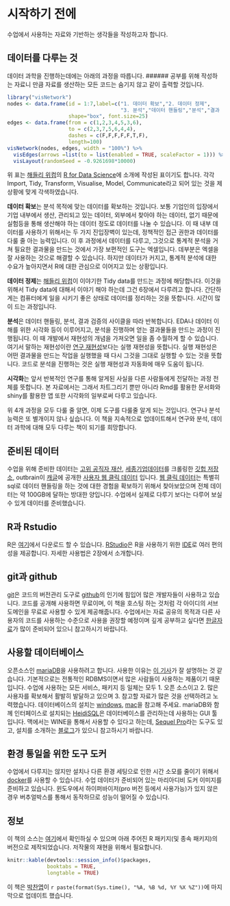 # 시작하기 전에 {#before-start}

수업에서 사용하는 자료와 기반하는 생각들을 작성하고자 합니다. 

## 데이터를 다루는 것 {#content-intro}

데이터 과학을 진행하는데에는 아래의 과정을 따릅니다. 
###### 공부를 위해 작성하는 자료니 만큼 자료를 생산하는 모든 코드는 숨기지 않고 같이 출력할 것입니다.

```{r ds_work}
library("visNetwork")
nodes <- data.frame(id = 1:7,label=c("1. 데이터 확보","2. 데이터 정제",
                                     "3. 분석","데이터 핸들링","분석","결과 검증","4. 시각화"),
                    shape="box", font.size=25)
edges <- data.frame(from = c(1,2,3,4,5,3,6), 
                    to = c(2,3,7,5,6,4,4),
                    dashes = c(F,F,F,F,F,T,F),
                    length=100)
visNetwork(nodes, edges, width = "100%") %>% 
  visEdges(arrows =list(to = list(enabled = TRUE, scaleFactor = 1))) %>% 
  visLayout(randomSeed = -0.9261698*10000)
```

위 표는 [해들리 위컴][101]의 [R for Data Science](http://r4ds.had.co.nz/)에 소개에 작성된 표이기도 합니다. 각각 Import, Tidy, Transform, Visualise, Model, Communicate라고 되어 있는 것을 제 상황에 맞게 각색하였습니다.

**데이터 확보**는 분석 목적에 맞는 데이터를 확보하는 것입니다. 보통 기업인의 입장에서 기업 내부에서 생산, 관리되고 있는 데이터, 외부에서 찾아야 하는 데이터, 없기 때문에 실험등을 통해 생산해야 하는 데이터 정도로 데이터를 나눌 수 있습니다. 이 때 내부 데이터를 사용하기 위해서는 두 가지 진입장벽이 있는데, 정책적인 접근 권한과 데이터를 다룰 줄 아는 능력입니다. 이 후 과정에서 데이터를 다루고, 그것으로 통계적 분석을 거쳐 필요한 결과물을 만드는 것에서 가장 보편적인 도구는 엑셀입니다. 데부분은 엑셀을 잘 사용하는 것으로 해결할 수 있습니다. 하지만 데이터가 커지고, 통계적 분석에 대한 수요가 높아지면서 R에 대한 관심으로 이어지고 있는 상황입니다.

**데이터 정제**는 [해들리 위컴][101]이 이야기한 Tidy data를 만드는 과정에 해당합니다. 이것을 위해서 Tidy data에 대해서 이야기 해야 하는데 그건 6장에서 다루려고 합니다. 간단하게는 컴퓨터에게 일을 시키기 좋은 상태로 데이터를 정리하는 것을 뜻합니다. 시간이 많이 드는 과정입니다.

**분석**은 데이터 핸들링, 분석, 결과 검증의 사이클을 따라 반복합니다. EDA나 데이터 이해를 위한 시각화 등이 이루어지고, 분석을 진행하며 얻는 결과물들을 만드는 과정이 진행됩니다. 이 때 개발에서 재현성의 개념을 가져오면 일을 좀 수월하게 할 수 있습니다. 여기서 말하는 재현성이란 [연구 재현성][102]보다는 실행 재현성을 뜻합니다. 실행 재현성은 어떤 결과물을 만드는 작업을 실행했을 때 다시 그것을 그대로 실행할 수 있는 것을 뜻합니다. 코드로 분석을 진행하는 것은 실행 재현성과 자동화에 매우 도움이 됩니다.

**시각화**는 앞서 반복적인 연구를 통해 알게된 사실을 다른 사람들에게 전달하는 과정 전체를 뜻합니다. 본 자료에서는 그래서 차트그리기 뿐만 아니라 Rmd를 활용한 문서화와 shiny를 활용한 앱 또한 시각화의 일부로써 다루고 있습니다.

위 4개 과정을 모두 다룰 줄 알면, 이제 도구를 다룰줄 알게 되는 것입니다. 연구나 분석 능력은 또 별개이지 않나 싶습니다. 이 책을 지속적으로 업데이트해서 연구와 분석, 데이터 과학에 대해 모두 다루는 책이 되기를 희망합니다.

## 준비된 데이터 {#data-for-class}

수업을 위해 준비한 데이터는 [고위 공직자 재산][103], [세종기업데이터][104]를 크롤링한 [깃헙 저장소][105], outbrain이 [캐글][106]에 공개한 [사용자 웹 클릭 데이터][107] 입니다. [웹 클릭 데이터][107]는 특별히 sql로 데이터 핸들링을 하는 것에 대한 경험을 확보하기 위해서 찾아보았으며 전체 데이터는 약 100GB에 달하는 방대한 양입니다. 수업에서 실제로 다루기 보다는 다루어 보실 수 있게 데이터를 준비했습니다.

## R과 Rstudio {#rstudio-intro}

R은 [여기][116]에서 다운로드 할 수 있습니다. [RStudio][118]은 R을 사용하기 위한 [IDE][119]로 여러 편의성을 제공합니다. 자세한 사용법은 2장에서 소개합니다.

## git과 github {#github-intro}

[git][120]은 코드의 버전관리 도구로 [github][121]의 인기에 힘입어 많은 개발자들이 사용하고 있습니다. 코드를 공개해 사용하면 무료이며, 이 책을 호스팅 하는 것처럼 각 아이디의 서브도메인을 무료로 사용할 수 있게 제공해줍니다. 수업에서는 자료 공유의 목적과 다른 사용자의 코드를 사용하는 수준으로 사용을 권장할 예정이며 깊게 공부하고 싶다면 [한글자료][122]가 많이 준비되어 있으니 참고하시기 바랍니다.

## 사용할 데이터베이스 {#database-for-class}

오픈소스인 [mariaDB][108]을 사용하려고 합니다. 사용한 이유는 [이 기사][109]가 잘 설명하는 것 같습니다. 기본적으로는 전통적인 RDBMS이면서 많은 사람들이 사용하는 제품이기 때문입니다. 수업에 사용하는 모든 서비스, 패키지 등 일체는 모두 1. 오픈 소스이고 2. 많은 사용자를 확보해서 활발히 발달하고 있으며 3. 참고할 자료가 많은 것을 선택하려고 노력했습니다. 데이터베이스의 설치는 [windows][110], [mac][112]을 참고해 주세요. mariaDB와 함께 인터페이스로 설치되는 [HeidiSQL][113]은 데이터베이스를 관리하는데 사용하는 GUI 툴입니다. 맥에서는 WINE을 통해서 사용할 수 있다고 하는데, [Sequel Pro][114]라는 도구도 있고, 설치를 소개하는 [블로그][111]가 있으니 참고하시기 바랍니다. 

## 환경 통일을 위한 도구 도커 {#docker-for-reproducible}

수업에서 다루지는 않지만 설치나 다른 환경 세팅으로 인한 시간 소모를 줄이기 위해서 [docker][115]를 사용할 수 있습니다. 수업 데이터가 준비되어 있는 마리아디비 도커 이미지를 준비하고 있습니다. 윈도우에서 하이퍼바이저(pro 버전 등에서 사용가능)가 있지 않은 경우 버추얼박스를 통해서 동작하므로 성능이 떨어질 수 있습니다. 

## 정보 {#Colophon}

 이 책의 소스는 [여기][117]에서 확인하실 수 있으며 아래 주어진 R 패키지(및 종속 패키지)의 버전으로 제작되었습니다. 저작물의 재현을 위해서 필요합니다.

```{r colophon, echo=FALSE}
knitr::kable(devtools::session_info()$packages, 
             booktabs = TRUE,
             longtable = TRUE)
```

 이 책은 [박찬엽][123]이 `r paste(format(Sys.time(), "%A, %B %d, %Y %X %Z"))`에 마지막으로 업데이트 했습니다.

[101]: http://hadley.nz/
[102]: http://scienceon.hani.co.kr/?document_srl=396048
[103]: http://jaesan.newstapa.org/#data
[104]: http://www.sejongdata.com/
[105]: https://github.com/mrchypark/sejongFinData
[106]: https://www.kaggle.com/
[107]: https://www.kaggle.com/c/outbrain-click-prediction/data
[108]: https://downloads.mariadb.org/
[109]: http://www.bloter.net/archives/172930
[110]: http://pyonji.tistory.com/11
[111]: http://wingsnote.com/22
[112]: https://cpuu.postype.com/post/24270/
[113]: https://www.heidisql.com/
[114]: http://www.sequelpro.com/
[115]: http://www.docker.com/
[116]: https://cloud.r-project.org/
[117]: https://github.com/mrchypark/data_camp_dabrp
[118]: https://www.rstudio.com/products/rstudio/download/
[119]: https://ko.wikipedia.org/wiki/%ED%86%B5%ED%95%A9_%EA%B0%9C%EB%B0%9C_%ED%99%98%EA%B2%BD
[120]: https://git-scm.com/book/ko/v2/%EC%8B%9C%EC%9E%91%ED%95%98%EA%B8%B0-%EB%B2%84%EC%A0%84-%EA%B4%80%EB%A6%AC%EB%9E%80%3F
[121]: https://github.com/
[122]: https://rogerdudler.github.io/git-guide/index.ko.html
[123]: https://rcoholic.github.io/
